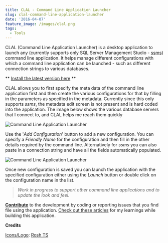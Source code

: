 ```yaml
---
title: CLAL - Command Line Application Launcher
slug: clal-command-line-application-launcher
date: '2016-04-07'
feature_image: /images/clal.png
tags:
  - Tools
---
```

CLAL (Command Line Application Launcher) is a desktop application to launch any (currently supports only SQL Server Management Studio - [ssms](https://msdn.microsoft.com/en-us/library/ms162825.aspx)) command line application. It helps manage different configurations with which a command line application can be launched - such as different connection strings to various databases.

\*\* [Install the latest version here](http://bit.ly/1REGiFT) \*\*

CLAL allows you to first specify the meta data of the command line application first and then create the various configurations for that by filling in the parameters as specified in the metadata. Currently since this only supports _ssms_, the metadata edit screen is not present and is hard coded into the application. The image below shows the various database servers that I connect to, and CLAL helps me reach them quickly

![Command Line Application Launcher](/images/clal.png)

Use the '_Add Configuration_' button to add a new configuration. You can specify a _Friendly Name_ for the configuration and then fill in the other details required by the command line. Alternatively for _ssms_ you can also paste in a connection string and have all the fields automatically populated.

![Command Line Application Launcher](/images/clal_new.png)

Once new configuration is saved you can launch the application with the specified configuration either using the _Launch_ button or double click on the configuration name in the list.

> _Work in progress to support other command line applications and to update the look and feel._

[**Contribute**](https://github.com/rahulpnath/clal/issues) to the development by coding or reporting issues that you find file using the application. [Check out these articles](/tag/clal/) for my learnings while building this application.

**Credits**

[Icons/Logo](https://github.com/rahulpnath/clal/tree/master/Resources): [Rosh TS](https://twitter.com/RoshTS)
